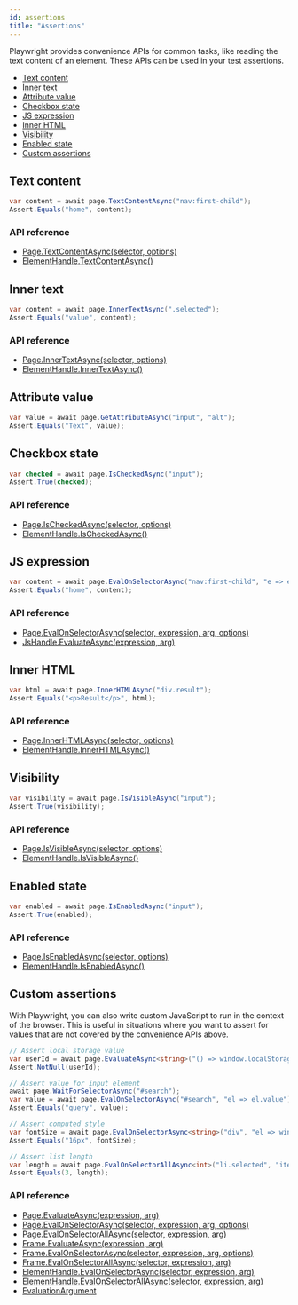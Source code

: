 ```yaml
---
id: assertions
title: "Assertions"
---
```


Playwright provides convenience APIs for common tasks, like reading the text content of an element. These APIs can be used in your test assertions.

- [Text content](#text-content)
- [Inner text](#inner-text)
- [Attribute value](#attribute-value)
- [Checkbox state](#checkbox-state)
- [JS expression](#js-expression)
- [Inner HTML](#inner-html)
- [Visibility](#visibility)
- [Enabled state](#enabled-state)
- [Custom assertions](#custom-assertions)

## Text content

```csharp
var content = await page.TextContentAsync("nav:first-child");
Assert.Equals("home", content);
```

### API reference
- [Page.TextContentAsync(selector, options)](./api/class-page.mdx#page-text-content)
- [ElementHandle.TextContentAsync()](./api/class-elementhandle.mdx#element-handle-text-content)

## Inner text

```csharp
var content = await page.InnerTextAsync(".selected");
Assert.Equals("value", content);
```

### API reference
- [Page.InnerTextAsync(selector, options)](./api/class-page.mdx#page-inner-text)
- [ElementHandle.InnerTextAsync()](./api/class-elementhandle.mdx#element-handle-inner-text)

## Attribute value

```csharp
var value = await page.GetAttributeAsync("input", "alt");
Assert.Equals("Text", value);
```

## Checkbox state

```csharp
var checked = await page.IsCheckedAsync("input");
Assert.True(checked);
```

### API reference
- [Page.IsCheckedAsync(selector, options)](./api/class-page.mdx#page-is-checked)
- [ElementHandle.IsCheckedAsync()](./api/class-elementhandle.mdx#element-handle-is-checked)

## JS expression

```csharp
var content = await page.EvalOnSelectorAsync("nav:first-child", "e => e.textContent");
Assert.Equals("home", content);
```

### API reference
- [Page.EvalOnSelectorAsync(selector, expression, arg, options)](./api/class-page.mdx#page-eval-on-selector)
- [JsHandle.EvaluateAsync(expression, arg)](./api/class-jshandle.mdx#js-handle-evaluate)

## Inner HTML

```csharp
var html = await page.InnerHTMLAsync("div.result");
Assert.Equals("<p>Result</p>", html);
```

### API reference
- [Page.InnerHTMLAsync(selector, options)](./api/class-page.mdx#page-inner-html)
- [ElementHandle.InnerHTMLAsync()](./api/class-elementhandle.mdx#element-handle-inner-html)

## Visibility

```csharp
var visibility = await page.IsVisibleAsync("input");
Assert.True(visibility);
```

### API reference
- [Page.IsVisibleAsync(selector, options)](./api/class-page.mdx#page-is-visible)
- [ElementHandle.IsVisibleAsync()](./api/class-elementhandle.mdx#element-handle-is-visible)

## Enabled state

```csharp
var enabled = await page.IsEnabledAsync("input");
Assert.True(enabled);
```

### API reference
- [Page.IsEnabledAsync(selector, options)](./api/class-page.mdx#page-is-enabled)
- [ElementHandle.IsEnabledAsync()](./api/class-elementhandle.mdx#element-handle-is-enabled)

## Custom assertions

With Playwright, you can also write custom JavaScript to run in the context of the browser. This is useful in situations where you want to assert for values that are not covered by the convenience APIs above.

```csharp
// Assert local storage value
var userId = await page.EvaluateAsync<string>("() => window.localStorage.getItem('userId')");
Assert.NotNull(userId);

// Assert value for input element
await page.WaitForSelectorAsync("#search");
var value = await page.EvalOnSelectorAsync("#search", "el => el.value");
Assert.Equals("query", value);

// Assert computed style
var fontSize = await page.EvalOnSelectorAsync<string>("div", "el => window.getComputedStyle(el).fontSize");
Assert.Equals("16px", fontSize);

// Assert list length
var length = await page.EvalOnSelectorAllAsync<int>("li.selected", "items => items.length");
Assert.Equals(3, length);
```

### API reference
- [Page.EvaluateAsync(expression, arg)](./api/class-page.mdx#page-evaluate)
- [Page.EvalOnSelectorAsync(selector, expression, arg, options)](./api/class-page.mdx#page-eval-on-selector)
- [Page.EvalOnSelectorAllAsync(selector, expression, arg)](./api/class-page.mdx#page-eval-on-selector-all)
- [Frame.EvaluateAsync(expression, arg)](./api/class-frame.mdx#frame-evaluate)
- [Frame.EvalOnSelectorAsync(selector, expression, arg, options)](./api/class-frame.mdx#frame-eval-on-selector)
- [Frame.EvalOnSelectorAllAsync(selector, expression, arg)](./api/class-frame.mdx#frame-eval-on-selector-all)
- [ElementHandle.EvalOnSelectorAsync(selector, expression, arg)](./api/class-elementhandle.mdx#element-handle-eval-on-selector)
- [ElementHandle.EvalOnSelectorAllAsync(selector, expression, arg)](./api/class-elementhandle.mdx#element-handle-eval-on-selector-all)
- [EvaluationArgument]

[Accessibility]: ./api/class-accessibility.mdx "Accessibility"
[Browser]: ./api/class-browser.mdx "Browser"
[BrowserContext]: ./api/class-browsercontext.mdx "BrowserContext"
[BrowserType]: ./api/class-browsertype.mdx "BrowserType"
[ConsoleMessage]: ./api/class-consolemessage.mdx "ConsoleMessage"
[Dialog]: ./api/class-dialog.mdx "Dialog"
[Download]: ./api/class-download.mdx "Download"
[ElementHandle]: ./api/class-elementhandle.mdx "ElementHandle"
[FileChooser]: ./api/class-filechooser.mdx "FileChooser"
[Frame]: ./api/class-frame.mdx "Frame"
[FrameLocator]: ./api/class-framelocator.mdx "FrameLocator"
[JSHandle]: ./api/class-jshandle.mdx "JSHandle"
[Keyboard]: ./api/class-keyboard.mdx "Keyboard"
[Locator]: ./api/class-locator.mdx "Locator"
[Mouse]: ./api/class-mouse.mdx "Mouse"
[Page]: ./api/class-page.mdx "Page"
[Playwright]: ./api/class-playwright.mdx "Playwright"
[Request]: ./api/class-request.mdx "Request"
[Response]: ./api/class-response.mdx "Response"
[Route]: ./api/class-route.mdx "Route"
[Selectors]: ./api/class-selectors.mdx "Selectors"
[TimeoutError]: ./api/class-timeouterror.mdx "TimeoutError"
[Touchscreen]: ./api/class-touchscreen.mdx "Touchscreen"
[Tracing]: ./api/class-tracing.mdx "Tracing"
[Video]: ./api/class-video.mdx "Video"
[WebSocket]: ./api/class-websocket.mdx "WebSocket"
[WebSocketFrame]: ./api/class-websocketframe.mdx "WebSocketFrame"
[Worker]: ./api/class-worker.mdx "Worker"
[Element]: https://developer.mozilla.org/en-US/docs/Web/API/element "Element"
[EvaluationArgument]: ./evaluating.mdx#evaluation-argument "EvaluationArgument"
[Promise]: https://developer.mozilla.org/en-US/docs/Web/JavaScript/Reference/Global_Objects/Promise "Promise"
[iterator]: https://developer.mozilla.org/en-US/docs/Web/JavaScript/Reference/Iteration_protocols "Iterator"
[origin]: https://developer.mozilla.org/en-US/docs/Glossary/Origin "Origin"
[selector]: https://developer.mozilla.org/en-US/docs/Web/CSS/CSS_Selectors "selector"
[Serializable]: https://developer.mozilla.org/en-US/docs/Web/JavaScript/Reference/Global_Objects/JSON/stringify#Description "Serializable"
[UIEvent.detail]: https://developer.mozilla.org/en-US/docs/Web/API/UIEvent/detail "UIEvent.detail"
[UnixTime]: https://en.wikipedia.org/wiki/Unix_time "Unix Time"
[xpath]: https://developer.mozilla.org/en-US/docs/Web/XPath "xpath"

[bool]: https://docs.microsoft.com/en-us/dotnet/api/system.boolean "bool"
[double]: https://docs.microsoft.com/en-us/dotnet/api/system.double "double"
[byte]: https://docs.microsoft.com/en-us/dotnet/api/system.byte "byte"
[int]: https://docs.microsoft.com/en-us/dotnet/api/system.int32 "int"
[void]: https://docs.microsoft.com/en-us/dotnet/csharp/language-reference/builtin-types/void "void"
[string]: https://docs.microsoft.com/en-us/dotnet/api/system.string "string"
[URL]: https://nodejs.org/api/url.html "URL"
[Regex]: https://docs.microsoft.com/en-us/dotnet/api/system.text.regularexpressions.regex "Regex"

[Action]: https://docs.microsoft.com/en-us/dotnet/api/system.action-1 "Action"
[Func]: https://docs.microsoft.com/en-us/dotnet/api/system.func-2 "Func"
[IEnumerable]: https://docs.microsoft.com/en-us/dotnet/api/system.collections.ienumerable "IEnumerable"
[IDictionary]: https://docs.microsoft.com/en-us/dotnet/api/system.collections.idictionary "IDictionary"
[Task]: https://docs.microsoft.com/en-us/dotnet/api/system.threading.tasks.task?view=net-5.0 "Task"
[IReadOnlyDictionary]: https://docs.microsoft.com/en-us/dotnet/api/system.collections.generic.ireadonlydictionary-2 "IReadOnlyDictionary"
[JsonElement]: https://docs.microsoft.com/en-us/dotnet/api/system.text.json.jsonelement "JsonElement"

[all available image tags]: https://mcr.microsoft.com/v2/playwright/tags/list "all available image tags"
[Docker Hub]: https://hub.docker.com/_/microsoft-playwright "Docker Hub"
[Dockerfile.focal]: https://github.com/microsoft/playwright/blob/master/utils/docker/Dockerfile.focal "Dockerfile.focal"
